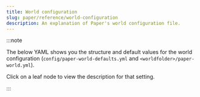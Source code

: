 ```yaml
---
title: World configuration
slug: paper/reference/world-configuration
description: An explanation of Paper's world configuration file.
---
```



:::note

The below YAML shows you the structure and default values for the world configuration (`config/paper-world-defaults.yml` and `<worldfolder>/paper-world.yml`).

Click on a leaf node to view the description for that setting.

:::

<ConfigNode data={parse(PaperWorldDefaultsYML)} />
